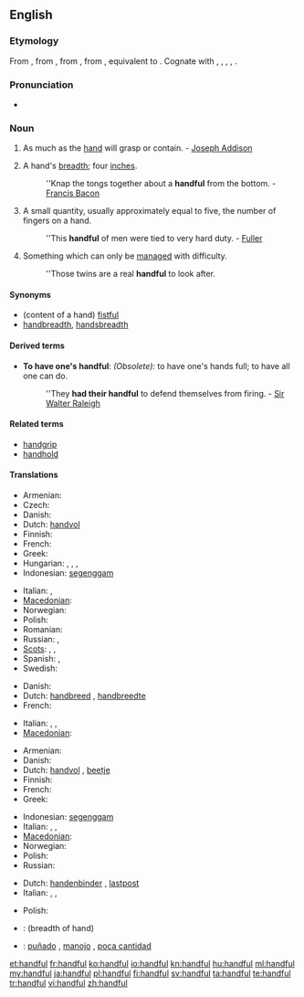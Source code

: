 ==English==

===Etymology===
From {{etyl|enm}}, from {{etyl|ang}} {{term|handful||handful|lang=ang}}, from {{proto|Germanic|handfullan||handfullō||handfulljô|handful|lang=en}}, from {{proto|Germanic|handuz|hand|fullaz|full|lang=en}}, equivalent to {{compound|hand|full|t2=fullness, plenty}}. Cognate with {{etyl|fy|-}} {{term|hânfol||handful|lang=fy}}, {{etyl|nl|-}} {{term|handvol||handful|lang=nl}}, {{etyl|da|-}} {{term|håndfuld||handful|lang=da}}, {{etyl|sv|-}} {{term|handfull||handfull|lang=sv}}, {{etyl|is|-}} {{term|handfylli||handful|lang=is}}.

===Pronunciation===
* {{audio|en-us-handful.ogg|Audio (US)}}

===Noun===
{{en-noun|pl2=handsful}}

# As much as the [[hand]] will grasp or contain. - [[w:Joseph Addison|Joseph Addison]]
# {{obsolete}} A hand's [[breadth]]; four [[inch]]es.
#: ''Knap the tongs together about a '''handful''' from the bottom. - [[w:Francis Bacon|Francis Bacon]]
# A small quantity, usually approximately equal to five, the number of fingers on a hand.
#: ''This '''handful''' of men were tied to very hard duty. - [[Fuller]]
# Something which can only be [[manage]]d with difficulty.
#: ''Those twins are a real '''handful''' to look after.

====Synonyms====
* (content of a hand) [[fistful]]
* [[handbreadth]], [[handsbreadth]]

====Derived terms====
* '''To have one's handful''': ''(Obsolete):'' to have one's hands full; to have all one can do.
*: ''They '''had their handful''' to defend themselves from firing. - [[w:Sir Walter Raleigh|Sir Walter Raleigh]]

====Related terms====
* [[handgrip]]
* [[handhold]]

====Translations====
{{trans-top|amount held in hand}}
* Armenian: {{t-|hy|բուռ|tr=buṙ}}
* Czech: {{t+|cs|hrst|f}}
* Danish: {{t|da|håndfuld|c}}
* Dutch: [[handvol]] {{n}}
* Finnish: {{t-|fi|kourallinen}}
* French: {{t+|fr|poignée|f}}
* Greek: {{t+|el|χούφτα|f|tr=choúfta}}
* Hungarian: {{t|hu|marék}},  {{t-|hu|maréknyi}},  {{t|hu|marok}},  {{t+|hu|maroknyi}}
* Indonesian: [[genggam|segenggam]]
{{trans-mid}}
* Italian: {{t+|it|manciata}},  {{t+|it|pugno}}
* [[Macedonian]]: {{t|mk|грст|m|tr=g'rst}}
* Norwegian: {{t-|no|håndfull|m}}
* Polish: {{t-|pl|garść|f}}
* Romanian: {{t-|ro|mănunchi}}
* Russian: {{t+|ru|горсть|f|tr=gorst'}}, {{t+|ru|пригоршня|f|tr=prigoršn'a}}
* [[Scots]]: {{tø|sco|haundfu}}, {{tø|sco|luiffu}}, {{tø|sco|nievefu}}
* Spanish: {{t+|es|manojo|m}}, {{t-|es|puñado|m}}
* Swedish: {{t+|sv|handfull|c}}
{{trans-bottom}}

{{trans-top|breadth of hand}}
* Danish: {{t|da|håndsbred|c}}
* Dutch: [[handbreed]] {{n}}, [[handbreedte]]
* French: {{t+|fr|manipule}}
{{trans-mid}}
* Italian: {{t+|it|manipolo}},  {{t-|it|gruppetto}},  {{t+|it|pugno}}
* [[Macedonian]]: {{t|mk|грст|m|tr=g'rst}}
{{trans-bottom}}

{{trans-top|small quantity}}
* Armenian: {{t-|hy|բուռ|tr=buṙ}}
* Danish: {{t|da|håndfuld|c}}
* Dutch: [[handvol]] {{n}}, [[beetje]] {{n}}
* Finnish: {{t-|fi|kourallinen}}
* French: {{t+|fr|poignée|f}}
* Greek: {{t+|el|χούφτα|f|tr=choúfta}}
{{trans-mid}}
* Indonesian: [[genggam|segenggam]]
* Italian: {{t+|it|manciata|f}},  {{t+|it|pugno|m}},  {{t+|it|manipolo}}
* [[Macedonian]]: {{t|mk|грст|m|tr=g'rst}}
* Norwegian: {{t-|no|håndfull|m}}
* Polish: {{t-|pl|garść|f}}
* Russian: {{t+|ru|горстка|f|tr=górstka}}
{{trans-bottom}}

{{trans-top|handled with difficulty}}
* Dutch: [[handenbinder]] {{m}}, [[lastpost]]
* Italian: {{t-|it|indisciplinato}},  {{t+|it|irrequieto}},  {{t-|it|birichino}}
{{trans-mid}}
* Polish: {{t|pl|trudne do zniesienia}}
{{trans-bottom}}

{{checktrans-top}}
* {{ttbc|no}}: {{t-|no|knyttneve|m}} (breadth of hand)
{{trans-mid}}
* {{ttbc|es}}: [[puñado]] {{m}}, [[manojo]] {{m}}, [[poca cantidad]] {{f}}
{{trans-bottom}}

[[et:handful]]
[[fr:handful]]
[[ko:handful]]
[[io:handful]]
[[kn:handful]]
[[hu:handful]]
[[ml:handful]]
[[my:handful]]
[[ja:handful]]
[[pl:handful]]
[[fi:handful]]
[[sv:handful]]
[[ta:handful]]
[[te:handful]]
[[tr:handful]]
[[vi:handful]]
[[zh:handful]]